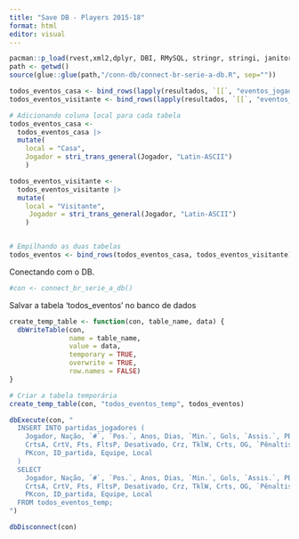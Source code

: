 ```yaml
---
title: "Save DB - Players 2015-18"
format: html
editor: visual
---
```


```r
pacman::p_load(rvest,xml2,dplyr, DBI, RMySQL, stringr, stringi, janitor, tidyr)
path <- getwd()
source(glue::glue(path,"/conn-db/connect-br-serie-a-db.R", sep=""))
```

```r
todos_eventos_casa <- bind_rows(lapply(resultados, `[[`, "eventos_jogadores_casa"))
todos_eventos_visitante <- bind_rows(lapply(resultados, `[[`, "eventos_jogadores_visitante"))
```

```r
# Adicionando coluna local para cada tabela
todos_eventos_casa <- 
  todos_eventos_casa |> 
  mutate(
    local = "Casa",
    Jogador = stri_trans_general(Jogador, "Latin-ASCII")
    )

todos_eventos_visitante <- 
  todos_eventos_visitante |> 
  mutate(
    local = "Visitante",
     Jogador = stri_trans_general(Jogador, "Latin-ASCII")
    )


# Empilhando as duas tabelas
todos_eventos <- bind_rows(todos_eventos_casa, todos_eventos_visitante)
```

Conectando com o DB.

```r
#con <- connect_br_serie_a_db()
```

Salvar a tabela 'todos_eventos' no banco de dados

```r
create_temp_table <- function(con, table_name, data) {
  dbWriteTable(con,
               name = table_name,
               value = data,
               temporary = TRUE, 
               overwrite = TRUE, 
               row.names = FALSE)
}
```

```r
# Criar a tabela temporária
create_temp_table(con, "todos_eventos_temp", todos_eventos)

dbExecute(con, "
  INSERT INTO partidas_jogadores (
    Jogador, Nação, `#`, `Pos.`, Anos, Dias, `Min.`, Gols, `Assis.`, PB, PT, TC, CaG, 
    CrtsA, CrtV, Fts, FltsP, Desativado, Crz, TklW, Crts, OG, `Pênaltis convertidos`, 
    PKcon, ID_partida, Equipe, Local
  )
  SELECT 
    Jogador, Nação, `#`, `Pos.`, Anos, Dias, `Min.`, Gols, `Assis.`, PB, PT, TC, CaG, 
    CrtsA, CrtV, Fts, FltsP, Desativado, Crz, TklW, Crts, OG, `Pênaltis convertidos`, 
    PKcon, ID_partida, Equipe, Local
  FROM todos_eventos_temp;
")
```

```r
dbDisconnect(con)
```

